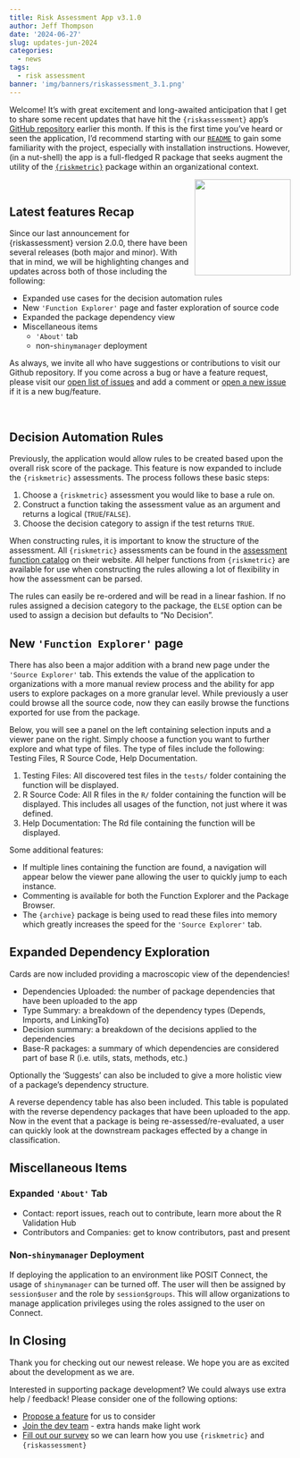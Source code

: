 ```yaml
---
title: Risk Assessment App v3.1.0
author: Jeff Thompson
date: '2024-06-27'
slug: updates-jun-2024
categories: 
  - news
tags:
  - risk assessment
banner: 'img/banners/riskassessment_3.1.png'
---
```


Welcome! It's with great excitement and long-awaited anticipation that I get to share some recent updates that have hit the `{riskassessment}` app's [GitHub repository](https://github.com/pharmaR/riskassessment) earlier this month. If this is the first time you've heard or seen the application, I'd recommend starting with our [`README`](https://github.com/pharmaR/riskassessment#readme) to gain some familiarity with the project, especially with installation instructions. However, (in a nut-shell) the app is a full-fledged R package that seeks augment the utility of the [`{riskmetric}`](https://github.com/pharmaR/riskmetric) package within an organizational context.

<!-- to render html in RStudio, I used the following filepath -->
<!-- ../../blog/2023-08-16-riskassessment-new-release-updates_files/riskassessment_logo.png -->

<a href='https://bit.ly/raa_docs'><img src="/blog/2023-08-16-riskassessment-new-release-updates_files/riskassessment_logo.png" align="right" height="172" style="float:right; height:172px;"/></a>



<br>

## Latest features Recap

Since our last announcement for {riskassessment} version 2.0.0, there have been several releases (both major and minor). With that in mind, we will be highlighting changes and updates across both of those including the following:

* Expanded use cases for the decision automation rules
* New `'Function Explorer'` page and faster exploration of source code
* Expanded the package dependency view
* Miscellaneous items
  * `'About'` tab
  * non-`shinymanager` deployment

As always, we invite all who have suggestions or contributions to visit our Github repository. If you come across a bug or have a feature request, please visit our [open list of issues](https://github.com/pharmaR/riskassessment/issues) and add a comment or [open a new issue](https://github.com/pharmaR/riskassessment/issues/new) if it is a new bug/feature.


<br>


## Decision Automation Rules

Previously, the application would allow rules to be created based upon the overall risk score of the package. This feature is now expanded to include the `{riskmetric}` assessments. The process follows these basic steps:

1. Choose a `{riskmetric}` assessment you would like to base a rule on.
2. Construct a function taking the assessment value as an argument and returns a logical (`TRUE`/`FALSE`).
3. Choose the decision category to assign if the test returns `TRUE`.

When constructing rules, it is important to know the structure of the assessment. All `{riskmetric}` assessments can be found in the [assessment function catalog](https://pharmar.github.io/riskmetric/reference/pkg_assess.html#assessment-function-catalog) on their website. All helper functions from `{riskmetric}` are available for use when constructing the rules allowing a lot of flexibility in how the assessment can be parsed.

The rules can easily be re-ordered and will be read in a linear fashion. If no rules assigned a decision category to the package, the `ELSE` option can be used to assign a decision but defaults to "No Decision".

## New `'Function Explorer'` page

There has also been a major addition with a brand new page under the `'Source Explorer'` tab. This extends the value of the application to organizations with a more manual review process and the ability for app users to explore packages on a more granular level. While previously a user could browse all the source code, now they can easily browse the functions exported for use from the package.

Below, you will see a panel on the left containing selection inputs and a viewer pane on the right. Simply choose a function you want to further explore and what type of files. The type of files include the following: Testing Files, R Source Code, Help Documentation.

1. Testing Files: All discovered test files in the `tests/` folder containing the function will be displayed.
2. R Source Code: All R files in the `R/` folder containing the function will be displayed. This includes all usages of the function, not just where it was defined.
3. Help Documentation: The Rd file containing the function will be displayed.

Some additional features:

* If multiple lines containing the function are found, a navigation will appear below the viewer pane allowing the user to quickly jump to each instance.
* Commenting is available for both the Function Explorer and the Package Browser.
* The `{archive}` package is being used to read these files into memory which greatly increases the speed for the `'Source Explorer'` tab.

## Expanded Dependency Exploration

Cards are now included providing a macroscopic view of the dependencies!

* Dependencies Uploaded: the number of package dependencies that have been uploaded to the app
* Type Summary: a breakdown of the dependency types (Depends, Imports, and LinkingTo)
* Decision summary: a breakdown of the decisions applied to the dependencies
* Base-R packages: a summary of which dependencies are considered part of base R (i.e. utils, stats, methods, etc.)

Optionally the 'Suggests' can also be included to give a more holistic view of a package's dependency structure.

A reverse dependency table has also been included. This table is populated with the reverse dependency packages that have been uploaded to the app. Now in the event that a package is being re-assessed/re-evaluated, a user can quickly look at the downstream packages effected by a change in classification.

## Miscellaneous Items

### Expanded `'About'` Tab

* Contact: report issues, reach out to contribute, learn more about the R Validation Hub
* Contributors and Companies: get to know contributors, past and present

### Non-`shinymanager` Deployment
If deploying the application to an environment like POSIT Connect, the usage of `shinymanager` can be turned off. The user will then be assigned by `session$user` and the role by `session$groups`. This will allow organizations to manage application privileges using the roles assigned to the user on Connect.

## In Closing

Thank you for checking out our newest release. We hope you are as excited about the development as we are.

Interested in supporting package development? We could always use extra help / feedback! Please consider one of the following options:

* [Propose a feature](https://github.com/pharmaR/riskassessment/issues/new) for us to consider
* [Join the dev team](https://www.pharmar.org/contribute/) - extra hands make light work
* [Fill out our survey](https://bit.ly/risk_survey) so we can learn how you use `{riskmetric}` and `{riskassessment}`

<br>

<br>

